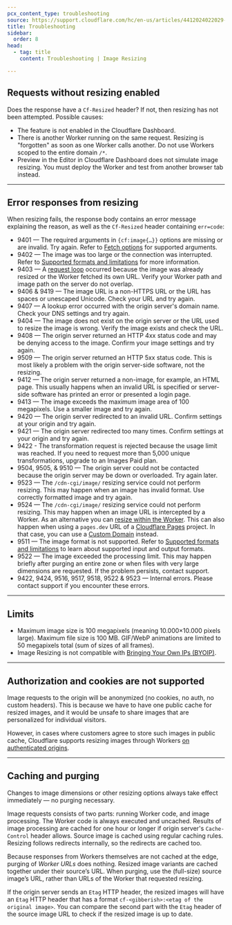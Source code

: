 ```yaml
---
pcx_content_type: troubleshooting
source: https://support.cloudflare.com/hc/en-us/articles/4412024022029-Troubleshoot-Image-Resizing-problems
title: Troubleshooting
sidebar:
  order: 8
head:
  - tag: title
    content: Troubleshooting | Image Resizing

---
```


## Requests without resizing enabled

Does the response have a `Cf-Resized` header? If not, then resizing has not been attempted. Possible causes:

* The feature is not enabled in the Cloudflare Dashboard.
* There is another Worker running on the same request. Resizing is "forgotten" as soon as one Worker calls another. Do not use Workers scoped to the entire domain `/*`.
* Preview in the Editor in Cloudflare Dashboard does not simulate image resizing. You must deploy the Worker and test from another browser tab instead.

***

## Error responses from resizing

When resizing fails, the response body contains an error message explaining the reason, as well as the `Cf-Resized` header containing `err=code`:

* 9401 — The required arguments in `{cf:image{…}}` options are missing or are invalid. Try again. Refer to [Fetch options](/images/transform-images/transform-via-workers/#fetch-options) for supported arguments.
* 9402 — The image was too large or the connection was interrupted. Refer to [Supported formats and limitations](/images/transform-images/) for more information.
* 9403 — A [request loop](/images/transform-images/transform-via-workers/#prevent-request-loops) occurred because the image was already resized or the Worker fetched its own URL. Verify your Worker path and image path on the server do not overlap.
* 9406 & 9419 — The image URL is a non-HTTPS URL or the URL has spaces or unescaped Unicode. Check your URL and try again.
* 9407 — A lookup error occurred with the origin server's domain name. Check your DNS settings and try again.
* 9404 — The image does not exist on the origin server or the URL used to resize the image is wrong. Verify the image exists and check the URL.
* 9408 — The origin server returned an HTTP 4xx status code and may be denying access to the image. Confirm your image settings and try again.
* 9509 — The origin server returned an HTTP 5xx status code. This is most likely a problem with the origin server-side software, not the resizing.
* 9412 — The origin server returned a non-image, for example, an HTML page. This usually happens when an invalid URL is specified or server-side software has printed an error or presented a login page.
* 9413 — The image exceeds the maximum image area of 100 megapixels. Use a smaller image and try again.
* 9420 — The origin server redirected to an invalid URL. Confirm settings at your origin and try again.
* 9421 — The origin server redirected too many times. Confirm settings at your origin and try again.
* 9422 - The transformation request is rejected because the usage limit was reached. If you need to request more than 5,000 unique transformations, upgrade to an Images Paid plan.
* 9504, 9505, & 9510 — The origin server could not be contacted because the origin server may be down or overloaded. Try again later.
* 9523 — The `/cdn-cgi/image/` resizing service could not perform resizing. This may happen when an image has invalid format. Use correctly formatted image and try again.
* 9524 — The `/cdn-cgi/image/` resizing service could not perform resizing. This may happen when an image URL is intercepted by a Worker. As an alternative you can [resize within the Worker](/images/transform-images/transform-via-workers/). This can also happen when using a `pages.dev` URL of a [Cloudflare Pages](/pages/) project. In that case, you can use a [Custom Domain](/pages/configuration/custom-domains/) instead.
* 9511 — The image format is not supported. Refer to [Supported formats and limitations](/images/transform-images/) to learn about supported input and output formats.
* 9522 — The image exceeded the processing limit. This may happen briefly after purging an entire zone or when files with very large dimensions are requested. If the problem persists, contact support.
* 9422, 9424, 9516, 9517, 9518, 9522 & 9523 — Internal errors. Please contact support if you encounter these errors.

***

## Limits

* Maximum image size is 100 megapixels (meaning 10.000×10.000 pixels large). Maximum file size is 100 MB. GIF/WebP animations are limited to 50 megapixels total (sum of sizes of all frames).
* Image Resizing is not compatible with [Bringing Your Own IPs (BYOIP)](/byoip/).

***

## Authorization and cookies are not supported

Image requests to the origin will be anonymized (no cookies, no auth, no custom headers). This is because we have to have one public cache for resized images, and it would be unsafe to share images that are personalized for individual visitors.

However, in cases where customers agree to store such images in public cache, Cloudflare supports resizing images through Workers [on authenticated origins](/images/transform-images/transform-via-workers/).

***

## Caching and purging

Changes to image dimensions or other resizing options always take effect immediately — no purging necessary.

Image requests consists of two parts: running Worker code, and image processing. The Worker code is always executed and uncached. Results of image processing are cached for one hour or longer if origin server's `Cache-Control` header allows. Source image is cached using regular caching rules. Resizing follows redirects internally, so the redirects are cached too.

Because responses from Workers themselves are not cached at the edge, purging of *Worker URLs* does nothing. Resized image variants are cached together under their source’s URL. When purging, use the (full-size) source image’s URL, rather than URLs of the Worker that requested resizing.

If the origin server sends an `Etag` HTTP header, the resized images will have an `Etag` HTTP header that has a format `cf-<gibberish>:<etag of the original image>`. You can compare the second part with the `Etag` header of the source image URL to check if the resized image is up to date.
